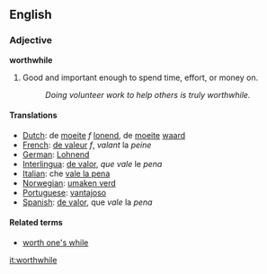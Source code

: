 ==English==
===Adjective===
'''worthwhile'''
#Good and important enough to spend time, effort, or money on. 
#:''Doing volunteer work to help others is truly worthwhile.''

====Translations====

*[[Dutch]]: de [[moeite]] ''f'' [[lonend]], de [[moeite]] [[waard]]
*[[French]]: [[de valeur]] ''f'', ''valant'' la ''peine''
*[[German]]: [[Lohnend]]
*[[Interlingua]]: [[de valor]], ''que'' ''vale'' le ''pena''
*[[Italian]]: che [[vale la pena]]
*[[Norwegian]]: [[umaken verd]]
*[[Portuguese]]: [[vantajoso]]
*[[Spanish]]: [[de valor]], que ''vale'' la ''pena''

====Related terms====
* [[worth one's while]]

[[it:worthwhile]]